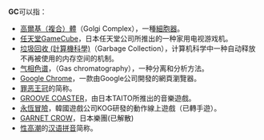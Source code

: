 '''GC'''可以指：
* [[高爾基體|高爾基（複合）體]]（Golgi Complex），一種[[細胞器|細胞器]]。
* [[任天堂GameCube|任天堂GameCube]]，日本任天堂公司所推出的一种家用电视游戏机。
* [[垃圾回收_(計算機科學)|垃圾回收 (計算機科學)]]（Garbage Collection），计算机科学中一种自动释放不再被使用的内存空间的机制。
* [[气相色谱|气相色谱]]，（Gas chromatography），一种分离和分析方法。
* [[Google_Chrome|Google Chrome]]，一款由Google公司開發的網頁瀏覽器。
* [[罪恶王冠|罪恶王冠]]的简称。
* [[GROOVE_COASTER|GROOVE COASTER]]，由日本TAITO所推出的音樂遊戲。
* [[三小俠|永恆冒險]]，韓國遊戲公司KOG研發的動作線上遊戲（已轉手遊）。
* [[GARNET_CROW|GARNET CROW]]，日本樂團(已解散)
* [[性高潮|性高潮]]的[[汉语拼音|汉语拼音]]简称。

{{disambig|Cat=二字拉丁字母缩写消歧义}}